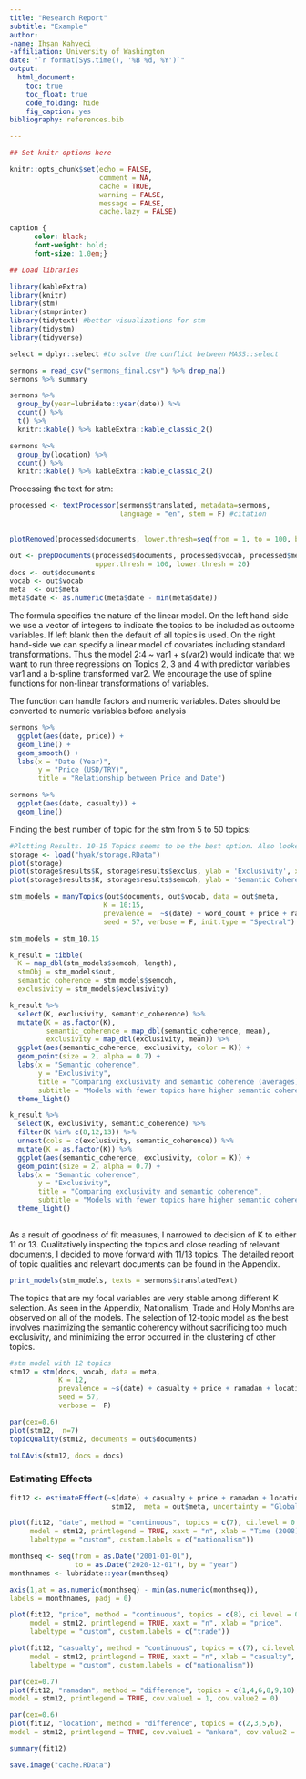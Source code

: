 ```yaml
---
title: "Research Report"
subtitle: "Example"
author: 
-name: Ihsan Kahveci
-affiliation: University of Washington
date: "`r format(Sys.time(), '%B %d, %Y')`"
output: 
  html_document:
    toc: true
    toc_float: true
    code_folding: hide
    fig_caption: yes
bibliography: references.bib

---
```


```r
## Set knitr options here

knitr::opts_chunk$set(echo = FALSE,
                      comment = NA, 
                      cache = TRUE,
                      warning = FALSE,
                      message = FALSE, 
                      cache.lazy = FALSE)

```

```css
caption {
      color: black;
      font-weight: bold;
      font-size: 1.0em;}

```

```r
## Load libraries

library(kableExtra)
library(knitr)
library(stm)
library(stmprinter)
library(tidytext) #better visualizations for stm
library(tidystm)
library(tidyverse)

select = dplyr::select #to solve the conflict between MASS::select

```



```r
sermons = read_csv("sermons_final.csv") %>% drop_na()
sermons %>% summary 
```



```r
sermons %>%
  group_by(year=lubridate::year(date)) %>% 
  count() %>%
  t() %>%
  knitr::kable() %>% kableExtra::kable_classic_2()
```

```r
sermons %>%
  group_by(location) %>% 
  count() %>%
  knitr::kable() %>% kableExtra::kable_classic_2()
```

Processing the text for stm:

```r
processed <- textProcessor(sermons$translated, metadata=sermons, 
                           language = "en", stem = F) #citation 
                            
```

```r
plotRemoved(processed$documents, lower.thresh=seq(from = 1, to = 100, by = 20))
```

```r
out <- prepDocuments(processed$documents, processed$vocab, processed$meta,
                     upper.thresh = 100, lower.thresh = 20)
docs <- out$documents
vocab <- out$vocab
meta  <- out$meta
meta$date <- as.numeric(meta$date - min(meta$date))

```




The formula specifies the nature of the linear model. On the left hand-side we use a vector of integers to indicate the topics to be included as outcome variables. If left blank then the default of all topics is used. On the right hand-side we can specify a linear model of covariates including standard transformations. Thus the model 2:4 ~ var1 + s(var2) would indicate that we want to run three regressions on Topics 2, 3 and 4 with predictor variables var1 and a b-spline transformed var2. We encourage the use of spline functions for non-linear transformations of variables.

The function can handle factors and numeric variables. Dates should be converted to numeric variables before analysis

```r
sermons %>% 
  ggplot(aes(date, price)) +
  geom_line() + 
  geom_smooth() + 
  labs(x = "Date (Year)", 
       y = "Price (USD/TRY)", 
       title = "Relationship between Price and Date")
```


```r
sermons %>% 
  ggplot(aes(date, casualty)) +
  geom_line()
```



Finding the best number of topic for the stm from 5 to 50 topics:

```r
#Plotting Results. 10-15 Topics seems to be the best option. Also looked at topics to see if they made sense.
storage <- load("hyak/storage.RData")
plot(storage)
plot(storage$results$K, storage$results$exclus, ylab = 'Exclusivity', xlab = 'Topics')
plot(storage$results$K, storage$results$semcoh, ylab = 'Semantic Coherence', xlab = 'Topics')
```




```r
stm_models = manyTopics(out$documents, out$vocab, data = out$meta,
                       K = 10:15, 
                       prevalence =  ~s(date) + word_count + price + ramadan + sacrifice, 
                       seed = 57, verbose = F, init.type = "Spectral")
```

```r
stm_models = stm_10.15
```



```r
k_result = tibble(
  K = map_dbl(stm_models$semcoh, length),
  stmObj = stm_models$out,
  semantic_coherence = stm_models$semcoh,
  exclusivity = stm_models$exclusivity)
```



```r
k_result %>%
  select(K, exclusivity, semantic_coherence) %>%
  mutate(K = as.factor(K),
         semantic_coherence = map_dbl(semantic_coherence, mean), 
         exclusivity = map_dbl(exclusivity, mean)) %>% 
  ggplot(aes(semantic_coherence, exclusivity, color = K)) +
  geom_point(size = 2, alpha = 0.7) +
  labs(x = "Semantic coherence",
       y = "Exclusivity",
       title = "Comparing exclusivity and semantic coherence (averages)",
       subtitle = "Models with fewer topics have higher semantic coherence for more topics, but lower exclusivity") + 
  theme_light()

```

```r
k_result %>%
  select(K, exclusivity, semantic_coherence) %>%
  filter(K %in% c(8,12,13)) %>%
  unnest(cols = c(exclusivity, semantic_coherence)) %>%
  mutate(K = as.factor(K)) %>%
  ggplot(aes(semantic_coherence, exclusivity, color = K)) +
  geom_point(size = 2, alpha = 0.7) +
  labs(x = "Semantic coherence",
       y = "Exclusivity",
       title = "Comparing exclusivity and semantic coherence",
       subtitle = "Models with fewer topics have higher semantic coherence for more topics, but lower exclusivity") + 
  theme_light()
 
```

As a result of goodness of fit measures, I narrowed to decision of K to either 11 or 13. Qualitatively inspecting the topics and close 
reading of relevant documents, I decided to move forward with 11/13 topics.  The detailed report of topic qualities and relevant documents can be found in the Appendix. 



```r
print_models(stm_models, texts = sermons$translatedText)
```

The topics that are my focal variables are very stable among different K selection. As seen in the Appendix, Nationalism, Trade and Holy Months are observed on all of the models. The selection of 12-topic model as the best involves maximizing the semantic coherency without sacrificing too much exclusivity, and minimizing the error occurred in the clustering of other topics. 


```r
#stm model with 12 topics
stm12 = stm(docs, vocab, data = meta,
            K = 12,  
            prevalence = ~s(date) + casualty + price + ramadan + location,  
            seed = 57,
            verbose =  F)

par(cex=0.6)
plot(stm12,  n=7)
topicQuality(stm12, documents = out$documents)
```

```r
toLDAvis(stm12, docs = docs)
```


### Estimating Effects

```r
fit12 <- estimateEffect(~s(date) + casualty + price + ramadan + location , 
                         stm12,  meta = out$meta, uncertainty = "Global")

```


```r
plot(fit12, "date", method = "continuous", topics = c(7), ci.level = 0.95,
     model = stm12, printlegend = TRUE, xaxt = "n", xlab = "Time (2008)", 
     labeltype = "custom", custom.labels = c("nationalism"))

monthseq <- seq(from = as.Date("2001-01-01"),
                to = as.Date("2020-12-01"), by = "year")
monthnames <- lubridate::year(monthseq)

axis(1,at = as.numeric(monthseq) - min(as.numeric(monthseq)), 
labels = monthnames, padj = 0)
```
```r
plot(fit12, "price", method = "continuous", topics = c(8), ci.level = 0.9,
     model = stm12, printlegend = TRUE, xaxt = "n", xlab = "price", 
     labeltype = "custom", custom.labels = c("trade"))
```
```r
plot(fit12, "casualty", method = "continuous", topics = c(7), ci.level = 0.9,
     model = stm12, printlegend = TRUE, xaxt = "n", xlab = "casualty", 
     labeltype = "custom", custom.labels = c("nationalism"))
```

```r
par(cex=0.7)
plot(fit12, "ramadan", method = "difference", topics = c(1,4,6,8,9,10),
model = stm12, printlegend = TRUE, cov.value1 = 1, cov.value2 = 0)
```

```r
par(cex=0.6)
plot(fit12, "location", method = "difference", topics = c(2,3,5,6),
model = stm12, printlegend = TRUE, cov.value1 = "ankara", cov.value2 = "istanbul")
```


```r
summary(fit12)
```



```r
save.image("cache.RData")
```


